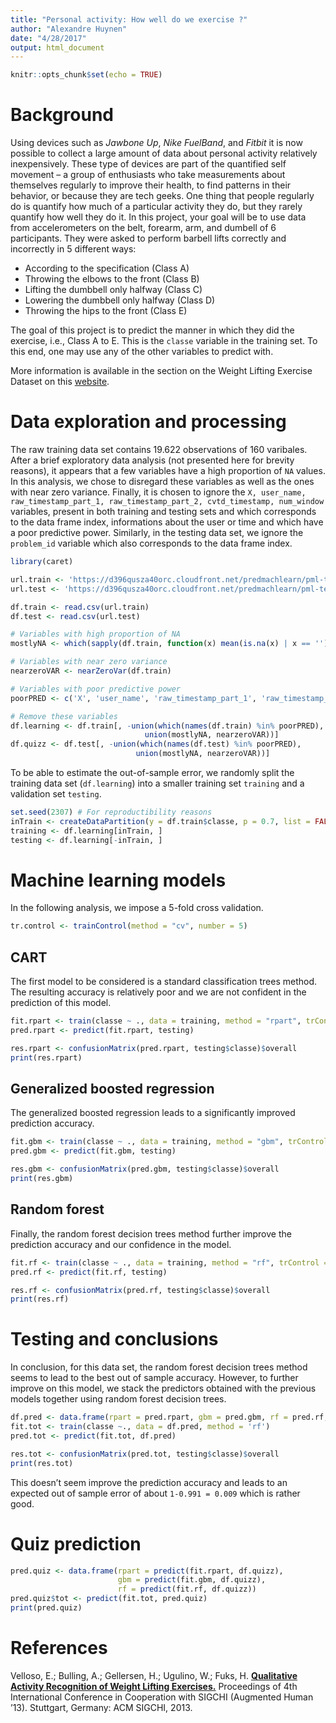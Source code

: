```yaml
---
title: "Personal activity: How well do we exercise ?"
author: "Alexandre Huynen"
date: "4/28/2017"
output: html_document
---
```


```r
knitr::opts_chunk$set(echo = TRUE)
```

# Background

Using devices such as *Jawbone Up*, *Nike FuelBand*, and *Fitbit* it is now possible to collect a large amount of data about personal activity relatively inexpensively. These type of devices are part of the quantified self movement – a group of enthusiasts who take measurements about themselves regularly to improve their health, to find patterns in their behavior, or because they are tech geeks. One thing that people regularly do is quantify how much of a particular activity they do, but they rarely quantify how well they do it. In this project, your goal will be to use data from accelerometers on the belt, forearm, arm, and dumbell of 6 participants. They were asked to perform barbell lifts correctly and incorrectly in 5 different ways:

* According to the specification (Class A)
* Throwing the elbows to the front (Class B)
* Lifting the dumbbell only halfway (Class C)
* Lowering the dumbbell only halfway (Class D)
* Throwing the hips to the front (Class E)

The goal of this project is to predict the manner in which they did the exercise, i.e., Class A to E. This is the `classe` variable in the training set. To this end, one may use any of the other variables to predict with.

More information is available in the section on the Weight Lifting Exercise Dataset on this [website](http://groupware.les.inf.puc-rio.br/har).

# Data exploration and processing

The raw training data set contains 19.622 observations of 160 varibales. After a brief exploratory data analysis (not presented here for brevity reasons), it appears that a few variables have a high proportion of `NA` values. In this analysis, we chose to disregard these variables as well as the ones with near zero variance. Finally, it is chosen to ignore the `X, user_name, raw_timestamp_part_1, raw_timestamp_part_2, cvtd_timestamp, num_window` variables, present in both training and testing sets and which corresponds to the data frame index, informations about the user or time and which have a poor predictive power. Similarly, in the testing data set, we ignore the `problem_id` variable which also corresponds to the data frame index.


```r
library(caret)

url.train <- 'https://d396qusza40orc.cloudfront.net/predmachlearn/pml-training.csv'
url.test <- 'https://d396qusza40orc.cloudfront.net/predmachlearn/pml-testing.csv'

df.train <- read.csv(url.train)
df.test <- read.csv(url.test)

# Variables with high proportion of NA
mostlyNA <- which(sapply(df.train, function(x) mean(is.na(x) | x == '') > 0.95))

# Variables with near zero variance
nearzeroVAR <- nearZeroVar(df.train)

# Variables with poor predictive power
poorPRED <- c('X', 'user_name', 'raw_timestamp_part_1', 'raw_timestamp_part_2', 'cvtd_timestamp', 'num_window','problem_id')

# Remove these variables
df.learning <- df.train[, -union(which(names(df.train) %in% poorPRED),
                              union(mostlyNA, nearzeroVAR))]
df.quizz <- df.test[, -union(which(names(df.test) %in% poorPRED), 
                            union(mostlyNA, nearzeroVAR))]
```

To be able to estimate the out-of-sample error, we randomly split the training data set (`df.learning`) into a smaller training set `training` and a validation set `testing`.

```r
set.seed(2307) # For reproductibility reasons
inTrain <- createDataPartition(y = df.train$classe, p = 0.7, list = FALSE)
training <- df.learning[inTrain, ]
testing <- df.learning[-inTrain, ]
```

# Machine learning models

In the following analysis, we impose a 5-fold cross validation.
```r
tr.control <- trainControl(method = "cv", number = 5)
```

## CART

The first model to be considered is a standard classification trees method. The resulting accuracy is relatively poor and we are not confident in the prediction of this model.
```r
fit.rpart <- train(classe ~ ., data = training, method = "rpart", trControl = tr.control)
pred.rpart <- predict(fit.rpart, testing)

res.rpart <- confusionMatrix(pred.rpart, testing$classe)$overall
print(res.rpart)
```

## Generalized boosted regression

The generalized boosted regression leads to a significantly improved prediction accuracy.
```r
fit.gbm <- train(classe ~ ., data = training, method = "gbm", trControl = tr.control, verbose = FALSE)
pred.gbm <- predict(fit.gbm, testing)

res.gbm <- confusionMatrix(pred.gbm, testing$classe)$overall
print(res.gbm)
```

## Random forest

Finally, the random forest decision trees method further improve the prediction accuracy and our confidence in the model.
```r
fit.rf <- train(classe ~ ., data = training, method = "rf", trControl = tr.control)
pred.rf <- predict(fit.rf, testing)

res.rf <- confusionMatrix(pred.rf, testing$classe)$overall
print(res.rf)
```

# Testing and conclusions

In conclusion, for this data set, the random forest decision trees method seems to lead to the best out of sample accuracy. However, to further improve on this model, we stack the predictors obtained with the previous models together using random forest decision trees.


```r
df.pred <- data.frame(rpart = pred.rpart, gbm = pred.gbm, rf = pred.rf, classe = testing$classe)
fit.tot <- train(classe ~., data = df.pred, method = 'rf')
pred.tot <- predict(fit.tot, df.pred)

res.tot <- confusionMatrix(pred.tot, testing$classe)$overall
print(res.tot)
```

This doesn't seem improve the prediction accuracy and leads to an expected out of sample error of about `1-0.991 = 0.009` which is rather good.

# Quiz prediction

```r
pred.quiz <- data.frame(rpart = predict(fit.rpart, df.quizz), 
                        gbm = predict(fit.gbm, df.quizz), 
                        rf = predict(fit.rf, df.quizz))
pred.quiz$tot <- predict(fit.tot, pred.quiz)
print(pred.quiz)
```

# References

Velloso, E.; Bulling, A.; Gellersen, H.; Ugulino, W.; Fuks, H. [**Qualitative Activity Recognition of Weight Lifting Exercises.**](http://groupware.les.inf.puc-rio.br/work.jsf?p1=11201) Proceedings of 4th International Conference in Cooperation with SIGCHI (Augmented Human '13). Stuttgart, Germany: ACM SIGCHI, 2013.


